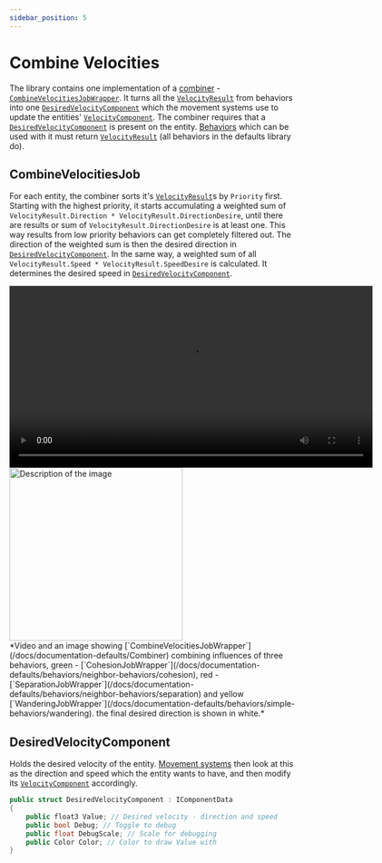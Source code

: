 ```yaml
---
sidebar_position: 5
---
```


# Combine Velocities

The library contains one implementation of a [combiner](/docs/documentation-core/combiner) - [`CombineVelocitiesJobWrapper`](/docs/documentation-defaults/Combiner). It turns all the [`VelocityResult`](/docs/documentation-defaults/behaviors/VelocityResult) from behaviors into one [`DesiredVelocityComponent`](/docs/documentation-defaults/Combiner#desiredvelocitycomponent) which the movement systems use to update the entities' [`VelocityComponent`](/docs/documentation-core/base-system/steering-entity). The combiner requires that a [`DesiredVelocityComponent`](/docs/documentation-defaults/Combiner#desiredvelocitycomponent) is present on the entity. [Behaviors](/docs/category/behaviors) which can be used with it must return [`VelocityResult`](/docs/documentation-defaults/behaviors/VelocityResult) (all behaviors in the defaults library do).

## CombineVelocitiesJob

For each entity, the combiner sorts it's [`VelocityResult`](/docs/documentation-defaults/behaviors/VelocityResult)s by `Priority` first. Starting with the highest priority, it starts accumulating a weighted sum of `VelocityResult.Direction * VelocityResult.DirectionDesire`, until there are results or sum of `VelocityResult.DirectionDesire` is at least one. This way results from low priority behaviors can get completely filtered out. The direction of the weighted sum is then the desired direction in [`DesiredVelocityComponent`](/docs/documentation-defaults/Combiner#desiredvelocitycomponent). In the same way, a weighted sum of all `VelocityResult.Speed * VelocityResult.SpeedDesire` is calculated. It determines the desired speed in [`DesiredVelocityComponent`](/docs/documentation-defaults/Combiner#desiredvelocitycomponent). 

<div style={{ display: 'flex', alignItems: 'flex-end', justifyContent: 'flex-start' }}>
  
  <video controls height="320">
    <source src="/videos/Combiner.mp4" type="video/mp4" />
    Your browser does not support the video tag.
  </video>
  <div style={{ width: '15px' }}/>
  <img src="/img/Combiner.png" alt="Description of the image" height="305" />
</div>
*Video and an image showing [`CombineVelocitiesJobWrapper`](/docs/documentation-defaults/Combiner) combining influences of three behaviors, green - [`CohesionJobWrapper`](/docs/documentation-defaults/behaviors/neighbor-behaviors/cohesion), red - [`SeparationJobWrapper`](/docs/documentation-defaults/behaviors/neighbor-behaviors/separation) and yellow [`WanderingJobWrapper`](/docs/documentation-defaults/behaviors/simple-behaviors/wandering). the final desired direction is shown in white.*

## DesiredVelocityComponent 

Holds the desired velocity of the entity. [Movement systems](/docs/category/movement) then look at this as the direction and speed which the entity wants to have, and then modify its [`VelocityComponent`](/docs/documentation-core/base-system/steering-entity) accordingly.

```csharp title="DesiredVelocityAuthoring.cs"
public struct DesiredVelocityComponent : IComponentData
{
    public float3 Value; // Desired velocity - direction and speed
    public bool Debug; // Toggle to debug
    public float DebugScale; // Scale for debugging
    public Color Color; // Color to draw Value with
}
```

